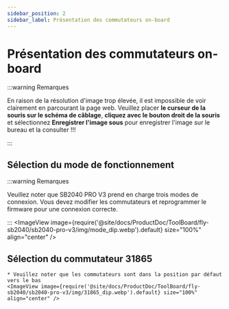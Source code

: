 ```yaml
---
sidebar_position: 2
sidebar_label: Présentation des commutateurs on-board
---
```


# Présentation des commutateurs on-board

:::warning Remarques

En raison de la résolution d'image trop élevée, il est impossible de voir clairement en parcourant la page web. Veuillez placer **le curseur de la souris sur le schéma de câblage**, **cliquez avec le bouton droit de la souris** et sélectionnez **Enregistrer l'image sous** pour enregistrer l'image sur le bureau et la consulter !!!

:::

## Sélection du mode de fonctionnement

:::warning Remarques

Veuillez noter que SB2040 PRO V3 prend en charge trois modes de connexion. Vous devez modifier les commutateurs et reprogrammer le firmware pour une connexion correcte.

:::
    <ImageView image={require('@site/docs/ProductDoc/ToolBoard/fly-sb2040/sb2040-pro-v3/img/mode_dip.webp').default} size="100%" align="center" />

## Sélection du commutateur 31865

    * Veuillez noter que les commutateurs sont dans la position par défaut vers le bas
    <ImageView image={require('@site/docs/ProductDoc/ToolBoard/fly-sb2040/sb2040-pro-v3/img/31865_dip.webp').default} size="100%" align="center" />
